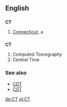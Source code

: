 ==English==

==={{abbreviation}}===
'''CT'''

# [[Connecticut]], a {{USstate}}


==={{initialism}}===
'''CT'''

#Computed Tomography
#Central Time


===See also===
*[[CDT]]
*[[CST]]
[[de:CT]]
[[pl:CT]]